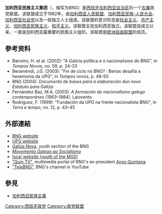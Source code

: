 {{Infobox political party
|name               = 加利西亚民族主义集团
|native_name        = Bloque Nacionalista Galego
|colorcode          = #ADCFEF
|logo               = File:Bloque Nacionalista Galego.svg
|spokesperson       = Ana Pontón
|slogan             = 
|founded            = {{start date|1982}}
|headquarters       = Av. de Rodríguez de Viguri, 16, 15703, [[聖地亞哥-德孔波斯特拉|聖地亞哥-德孔波斯特拉]]
|newspaper          = 《Benegá ao día》
|youth_wing         = [[青年加利西亚|青年加利西亚]]
|membership_year    = 2019年
|merger             = [[加利西亚人民联盟|加利西亚人民联盟]]<br>[[加利西亚民族-人民大会|加利西亚民族-人民大会]]<br>[[加利西亚社会党_(1963年)|加利西亚社会党]]
|membership         = {{increase}} 7800<ref>Domingos Sampedro: [http://www.lavozdegalicia.es/noticia/galicia/2014/06/23/afiliaciones-crecen-partidos-poder-opciones-gobernar/0003_201406G23P4991.htm Más de 121.000 gallegos militan en los partidos políticos tradicionales.] {{Wayback|url=http://www.lavozdegalicia.es/noticia/galicia/2014/06/23/afiliaciones-crecen-partidos-poder-opciones-gobernar/0003_201406G23P4991.htm |date=20180207005252 }} La Voz de Galicia, 22/02/2015.</ref><ref>Domingos Sampedro: [http://www.lavozdegalicia.es/noticia/galicia/2014/06/23/afiliaciones-crecen-partidos-poder-opciones-gobernar/0003_201406G23P4991.htm Las afiliaciones crecen en partidos en el poder o con opciones de gobernar.] {{Wayback|url=http://www.lavozdegalicia.es/noticia/galicia/2014/06/23/afiliaciones-crecen-partidos-poder-opciones-gobernar/0003_201406G23P4991.htm |date=20180207005252 }} La Voz de Galicia, 23/06/2014.</ref>
|ideology           = [[加利西亞民族主義|加利西亞民族主義]]<br/>[[社会主义|社会主义]]<br/>[[左翼民族主義|左翼民族主義]]<br/>[[加利西亚独立|加利西亚独立]]<ref>{{Cite web |url=http://www.farodevigo.es/galicia/2013/03/18/vence-fija-independencia-meta-bng-propone-vias-cooperacion-beiras/775837.html |title=存档副本 |accessdate=2018-02-05 |archive-date=2017-10-15 |archive-url=https://web.archive.org/web/20171015203419/http://www.farodevigo.es/galicia/2013/03/18/vence-fija-independencia-meta-bng-propone-vias-cooperacion-beiras/775837.html |dead-url=no }}</ref><ref>{{Cite web |url=http://www.lavozdegalicia.es/noticia/galicia/2013/06/05/bng-alia-erc-amaiur-independencia/0003_201306G5P5993.htm?idioma=galego |title=存档副本 |accessdate=2018-02-05 |archive-date=2017-10-16 |archive-url=https://web.archive.org/web/20171016014552/https://www.lavozdegalicia.es/noticia/galicia/2013/06/05/bng-alia-erc-amaiur-independencia/0003_201306G5P5993.htm?idioma=galego |dead-url=no }}</ref><ref name="galiciaconfidencial.com">{{Cite web |url=http://www.galiciaconfidencial.com/nova/21244.html |title=存档副本 |accessdate=2018-02-05 |archive-date=2014-12-24 |archive-url=https://web.archive.org/web/20141224185821/http://www.galiciaconfidencial.com/nova/21244.html |dead-url=no }}</ref><ref name="galiciaconfidencial.com"/><ref>{{Cite web |url=http://www.crtvg.es/crtvg/canles-tematicas/de-actualidade/o-bng-manifestase-pola-independencia-e-a-republica |title=存档副本 |accessdate=2018-02-05 |archive-date=2017-10-15 |archive-url=https://web.archive.org/web/20171015203247/http://www.crtvg.es/crtvg/canles-tematicas/de-actualidade/o-bng-manifestase-pola-independencia-e-a-republica |dead-url=no }}</ref><ref>{{Cite web |url=http://ccaa.elpais.com/ccaa/2013/03/17/galicia/1363552624_430228.html |title=存档副本 |accessdate=2018-02-05 |archive-date=2014-08-11 |archive-url=https://web.archive.org/web/20140811104243/http://ccaa.elpais.com/ccaa/2013/03/17/galicia/1363552624_430228.html |dead-url=no }}</ref><ref>{{Cite web |url=http://praza.gal/politica/6955/o-bng-apela-a-republica-galega-fronte-a-unha-monarquia-de-parasitos-sociais/ |title=存档副本 |accessdate=2018-02-05 |archive-date=2017-10-15 |archive-url=https://web.archive.org/web/20171015215251/http://praza.gal/politica/6955/o-bng-apela-a-republica-galega-fronte-a-unha-monarquia-de-parasitos-sociais/ |dead-url=no }}</ref><ref>{{Cite web |url=http://bng.gal/blog/2013/04/12/republica-galega-soberana-e-democratica-fronte-a-monarquia-caduca/ |title=存档副本 |accessdate=2018-02-05 |archive-date=2015-04-20 |archive-url=https://web.archive.org/web/20150420214832/http://bng.gal/blog/2013/04/12/republica-galega-soberana-e-democratica-fronte-a-monarquia-caduca/ |dead-url=no }}</ref><br/>[[女权主义|女权主义]]<ref>{{Cite web |url=http://www.elcorreogallego.es/galicia/ecg/feministas-cig-bng-denuncian-protesta-ataudes-pp-no-actua-violencia-machista/idEdicion-2014-09-09/idNoticia-888795/ |title=存档副本 |accessdate=2018-02-05 |archive-date=2017-10-15 |archive-url=https://web.archive.org/web/20171015202203/http://www.elcorreogallego.es/galicia/ecg/feministas-cig-bng-denuncian-protesta-ataudes-pp-no-actua-violencia-machista/idEdicion-2014-09-09/idNoticia-888795/ |dead-url=no }}</ref><ref>{{Cite web |url=http://www.lavozdegalicia.es/ourense/2010/11/27/0003_8874385.htm |title=存档副本 |accessdate=2018-02-05 |archive-date=2016-03-05 |archive-url=https://web.archive.org/web/20160305031559/http://www.lavozdegalicia.es/ourense/2010/11/27/0003_8874385.htm |dead-url=no }}</ref><ref>{{Cite web |url=http://www.laregion.es/articulo/galicia/bng-defendera-vision-feminista-realidad-cambiar-cosas/20130221125653236251.html |title=存档副本 |accessdate=2018-02-05 |archive-date=2017-10-15 |archive-url=https://web.archive.org/web/20171015202404/http://www.laregion.es/articulo/galicia/bng-defendera-vision-feminista-realidad-cambiar-cosas/20130221125653236251.html |dead-url=no }}</ref><ref name="Principals of the BNG">{{Cite web |url=http://www.bng-galiza.org/opencms/opencms/BNG/global/contidos/textos/principios/textos/texto_0001.html?uri=%2FBNG%2Fglobal%2Fseccions%2Ftextos%2Flistado.html&sitioFic=global |title=Principals of the BNG. |accessdate=2020-12-22 |archive-date=2010-06-16 |archive-url=https://web.archive.org/web/20100616194815/http://bng-galiza.org/opencms/opencms/BNG/global/contidos/textos/principios/textos/texto_0001.html?uri=%2FBNG%2Fglobal%2Fseccions%2Ftextos%2Flistado.html&sitioFic=global |dead-url=yes }}</ref><br/>[[和平主義|和平主義]]<ref name="Principals of the BNG"/><br/>[[歐洲懷疑主義|歐洲懷疑主義]]<ref name="galizasempre.org">{{Cite web |url=http://www.galizasempre.org/fundacion/novas/union-europea-non-solucion-problema-hai-alternativa-ao-espolio-galiza |title=存档副本 |access-date=2018-02-05 |archive-url=https://web.archive.org/web/20141020235831/http://www.galizasempre.org/fundacion/novas/union-europea-non-solucion-problema-hai-alternativa-ao-espolio-galiza |archive-date=2014-10-20 |dead-url=yes }}</ref><ref name="galizasempre.org"/><ref name="20minutos.es">{{Cite web |url=http://www.20minutos.es/noticia/2210413/0/bng-ve-nueva-agresion-union-europea-galicia-negar-dique-flotante-para-ferrol/ |title=存档副本 |accessdate=2018-02-05 |archive-date=2017-12-06 |archive-url=https://web.archive.org/web/20171206140128/http://www.20minutos.es/noticia/2210413/0/bng-ve-nueva-agresion-union-europea-galicia-negar-dique-flotante-para-ferrol/ |dead-url=no }}</ref><ref>{{Cite web |url=http://praza.gal/politica/4946/o-bng-pidelle-contas-a-comision-europea-pola-bochornosa-retencion-de-morales/ |title=存档副本 |accessdate=2018-02-05 |archive-date=2017-10-15 |archive-url=https://web.archive.org/web/20171015214525/http://praza.gal/politica/4946/o-bng-pidelle-contas-a-comision-europea-pola-bochornosa-retencion-de-morales/ |dead-url=no }}</ref><ref>{{Cite web |url=http://galicia24horas.es/2014/03/el-bng-afirma-en-un-foro-de-bildu-que-la-union-europea-ya-no-es-transformable/ |title=存档副本 |accessdate=2018-02-05 |archive-date=2017-10-15 |archive-url=https://web.archive.org/web/20171015202042/http://galicia24horas.es/2014/03/el-bng-afirma-en-un-foro-de-bildu-que-la-union-europea-ya-no-es-transformable/ |dead-url=no }}</ref><br>[[共和主义|共和主义]]
|position           = [[左翼|左翼]]<ref name="AnttiroikoMälkiä">{{cite book|author1=Ari-Veikko Anttiroiko|author2=Matti Mälkiä|title=Encyclopedia of Digital Government|url=https://books.google.com/books?id=iDrTMazYhdkC&pg=PA394|year=2007|publisher=Idea Group Inc (IGI)|isbn=978-1-59140-790-4|pages=394–|access-date=2018-02-05|archive-date=2018-12-25|archive-url=https://web.archive.org/web/20181225195959/https://books.google.com/books?id=iDrTMazYhdkC&pg=PA394|dead-url=no}}</ref>
|national           = 
|international      = 
|european           = [[欧洲自由联盟|欧洲自由联盟]]
|europarl           = [[綠黨/歐洲自由聯盟|綠黨/歐洲自由聯盟]]
|工会组织= [[加利西亚工团联盟|加利西亚工团联盟]] 
|student_wing       = [[觉醒.加利西亚学生|觉醒.加利西亚学生]]
|colors             = {{Color box|#ADCFEF|border=darkgray}} [[天空藍|天空藍]]<br/>{{Color box|White|border=darkgray}} 白色<br/>{{Color box|#D70055|border=darkgray}} 红色
|seats3_title       = [[欧洲议会|欧洲议会]]
|seats3             = {{Composition bar|0|54|hex=#ADCFEF}}
|seats4_title       = [[加利西亚议会|加利西亚议会]]
|seats4             = {{Composition bar|19|75|hex=#ADCFEF}}
|seats5_title       = [[省议会_(西班牙)|省议会]]
|seats5             = {{Composition bar|12|108|hex=#ADCFEF}}
|seats6_title       = [[加利西亚_(西班牙)|加利西亚市长]]<ref>Susana Luaña: [https://www.lavozdegalicia.es/noticia/galicia/2017/09/16/25-alcaldes-bng-firman-manifiesto-apoyo-regidores-catalanes-investigados/0003_201709G16P5991.htm Los 25 alcaldes del BNG firman un manifiesto en apoyo a los regidores catalanes investigados.] {{Wayback|url=https://www.lavozdegalicia.es/noticia/galicia/2017/09/16/25-alcaldes-bng-firman-manifiesto-apoyo-regidores-catalanes-investigados/0003_201709G16P5991.htm |date=20170916225435 }} [[La_Voz_de_Galicia|La Voz de Galicia]], 16/09/2017.</ref>
|seats6             = {{Composition bar|25|314|hex=#ADCFEF}}
|seats7_title       = [[加利西亚_(西班牙)|加利西亚市议会]]
|seats7             = {{Composition bar|468|3766|hex=#ADCFEF}}
|symbol             = 
|website            = {{URL|bng.gal}}
|country            =西班牙
|state              =加利西亚
}}
'''加利西亚民族主义集团'''（{{lang-gl|Bloque Nacionalista Galego}}，缩写为BNG）是[[西班牙|西班牙]][[加利西亚自治区|加利西亚自治区]]的一个[[左翼|左翼]]政党联盟。该联盟成立于1982年，由[[加利西亚人民联盟|加利西亚人民联盟]]、[[加利西亚民族-人民大会|加利西亚民族-人民大会]]、[[加利西亚社会党|加利西亚社会党]]以及一些独立人士组成。该联盟的意识形态是[[社会主义|社会主义]]、[[共产主义|共产主义]]、[[加利西亚民族主义|加利西亚民族主义]]、[[和平主义|和平主义]]。该联盟主张加利西亚独立。该联盟自成立以来，一直是加利西亚最重要的民族主义组织。该联盟是[[欧洲自由联盟|欧洲自由联盟]]的成员。

==參考资料==
{{reflist}}
* Barreiro, H. et al. (2002): "A Galicia política e o nacionalismo do BNG", in ''Tempos Novos'', no. 59, p. 24–33
* Beramendi, J.G. (2003): "Fin de ciclo no BNG? : Beiras desafía a hexemonía da UPG", in ''Tempos novos'', p. 48–50
* BNG (2004): ''Documento de bases para a elaboración dun novo Estatuto para Galiza''
* Fernández Baz, M.A. (2003): ''A formación do nacionalismo galego contemporáneo (1963–1984)'', Laiovento
* Rodríguez, F. (1999): "Fundación da UPG na frente nacionalista BNG", in ''Terra e tempo'', no. 12, p. 43–45

==外部連結==
{{commons category|Bloque Nacionalista Galego}}
*[http://www.bng.gal/ BNG website]{{Wayback|url=http://www.bng.gal/ |date=20180201032839 }}
*[https://web.archive.org/web/20050622233243/http://www.uniondopovogalego.org/ UPG website]
*[http://www.galizanova.org Galiza Nova]{{Wayback|url=http://www.galizanova.org/ |date=20200817002550 }}, youth section of the BNG
*[https://web.archive.org/web/20121126065054/http://mgs-galiza.org/ ''Movemento Galego ao Socialismo'']
*[http://www.iscagz.org/ Isca! website (youth of the MGS)]{{Wayback|url=http://www.iscagz.org/ |date=20180113162242 }}
*[https://web.archive.org/web/20080912071034/http://quin.tv/ "Quin TV"], multimedia portal of BNG's ex-president [[Anxo_Quintana|Anxo Quintana]]
*[https://www.youtube.com/telebng "TeleBNG"]{{Wayback|url=https://www.youtube.com/telebng |date=20131107101211 }}, BNG's channel in YouTube

==參見==
*[[加利西亞民族主義|加利西亞民族主義]]

{{西班牙政党}}

[[Category:西班牙政党|Category:西班牙政党]]
[[Category:政党联盟|Category:政党联盟]]